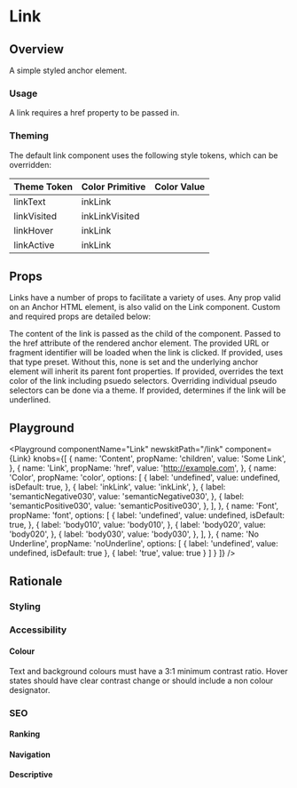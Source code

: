 


# Link

## Overview

A simple styled anchor element.

### Usage

A link requires a href property to be passed in.

### Theming

The default link component uses the following style tokens, which can be overridden:

| Theme Token | Color Primitive | Color Value                               |
| ----------- | --------------- | ----------------------------------------- |
| linkText    | inkLink          | <TextBoxSwatch themeColor="inkLink"/>      |
| linkVisited | inkLinkVisited     | <TextBoxSwatch themeColor="inkLinkVisited"/> |
| linkHover   | inkLink         | <TextBoxSwatch themeColor="inkLink"/>     |
| linkActive  | inkLink        | <TextBoxSwatch themeColor="inkLink"/>    |

## Props

Links have a number of props to facilitate a variety of uses. Any prop valid on an Anchor HTML element, is also valid on the Link component. Custom and required props are detailed below:

<LegacyBlock marginTop="sizing040">
  <Prop name="children" type="string" required>
    The content of the link is passed as the child of the component.
  </Prop>
  <Prop name="href" type="string" required>
    Passed to the href attribute of the rendered anchor element. The provided
    URL or fragment identifier will be loaded when the link is clicked.
  </Prop>
  <Prop name="font" type="TypePresetKeys">
    If provided, uses that type preset. Without this, none is set and the
    underlying anchor element will inherit its parent font properties.
  </Prop>
  <Prop name="color" type="ColorKeys">
    If provided, overrides the text color of the link including psuedo
    selectors. Overriding individual pseudo selectors can be done via a theme.
  </Prop>
  <Prop name="noUnderline" type="boolean">
    If provided, determines if the link will be underlined.
  </Prop>
</LegacyBlock>

## Playground

<Playground
  componentName="Link"
  newskitPath="/link"
  component={Link}
  knobs={[
    {
      name: 'Content',
      propName: 'children',
      value: 'Some Link',
    },
    {
      name: 'Link',
      propName: 'href',
      value: 'http://example.com',
    },
    {
      name: 'Color',
      propName: 'color',
      options: [
        {
          label: 'undefined',
          value: undefined,
          isDefault: true,
        },
        {
          label: 'inkLink',
          value: 'inkLink',
        },
        {
          label: 'semanticNegative030',
          value: 'semanticNegative030',
        },
        {
          label: 'semanticPositive030',
          value: 'semanticPositive030',
        },
      ],
    },
    {
      name: 'Font',
      propName: 'font',
      options: [
        {
          label: 'undefined',
          value: undefined,
          isDefault: true,
        },
        {
          label: 'body010',
          value: 'body010',
        },
        {
          label: 'body020',
          value: 'body020',
        },
        {
          label: 'body030',
          value: 'body030',
        },
      ],
    },
    {
      name: 'No Underline',
      propName: 'noUnderline',
      options: [
        {
          label: 'undefined',
          value: undefined,
          isDefault: true
        },
        {
          label: 'true',
          value: true
        }
      ]
    }
  ]}
/>

## Rationale

### Styling

### Accessibility

#### Colour

Text and background colours must have a 3:1 minimum contrast ratio.
Hover states should have clear contrast change or should include a non colour designator.

### SEO

#### Ranking

#### Navigation

#### Descriptive
